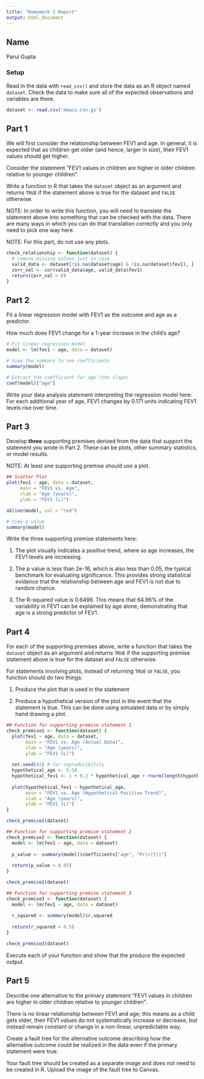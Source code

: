 ```yaml
---
title: "Homework 2 Report"
output: html_document
---
```



## Name

Parul Gupta 

### Setup

Read in the data with `read_csv()` and store the data as an R object named `dataset`. Check the data to make sure all of the expected observations and variables are there.


```r
dataset <- read.csv('maacs.csv.gz')

```

## Part 1

We will first consider the relationship between FEV1 and age. In general, it is expected that as children get older (and hence, larger in size), their FEV1 values should get higher. 

Consider the statement "FEV1 values in children are higher in older children relative to younger children". 

Write a function in R that takes the `dataset` object as an argument and returns `TRUE` if the statement above is true for the dataset and `FALSE` otherwise. 

NOTE: In order to write this function, you will need to translate the statement above into something that can be checked with the data. There are many ways in which you can do that translation correctly and you only need to pick one way here. 

NOTE: For this part, do not use any plots.

```r
check_relationship <- function(dataset) {
  # remove missing values just in case
  valid_data <- dataset[!is.na(dataset$age) & !is.na(dataset$fev1), ]
  corr_val <- cor(valid_data$age, valid_data$fev1)
  return(corr_val > 0)
}

```


## Part 2

Fit a linear regression model with FEV1 as the outcome and age as a predictor.

How much does FEV1 change for a 1-year increase in the child's age? 

```r
# Fit linear regression model
model <- lm(fev1 ~ age, data = dataset)

# View the summary to see coefficients
summary(model)

# Extract the coefficient for age (the slope)
coef(model)["age"]
```


Write your data analysis statement interpreting the regression model here: For each additional year of age, FEV1 changes by 0.171 units indicating FEV1 levels rise over time.




## Part 3

Develop **three** supporting premises derived from the data that support the statement you wrote in Part 2. These can be plots, other summary statistics, or model results.

NOTE: At least one supporting premise should use a plot.

```r
## Scatter Plot
plot(fev1 ~ age, data = dataset, 
     main = "FEV1 vs. Age",
     xlab = "Age (years)",
     ylab = "FEV1 (L)")

abline(model, col = "red")

```

```r

# View p value
summary(model)

```

Write the three supporting premise statements here:

1. The plot visually indicates a positive trend, where as age increases, the FEV1 levels are increasing. 

2. The p value is less than 2e-16, which is also less than 0.05, the typical benchmark for evaluating significance. This provides strong statistical evidence that the relationship between age and FEV1 is not due to random chance. 

3. The R-squared value is 0.6496. This means that 64.96% of the variability in FEV1 can be explained by age alone, demonstrating that age is a strong predictor of FEV1.


## Part 4

For each of the supporting premises above, write a function that takes the `dataset` object as an argument and returns `TRUE` if the supporting premise statement above is true for the dataset and `FALSE` otherwise. 

For statements involving plots, instead of returning `TRUE` or `FALSE`, you function should do two things:

1. Produce the plot that is used in the statement

2. Produce a hypothetical version of the plot in the event that the statement is true. This can be done using simulated data or by simply hand drawing a plot.


```r
## Function for supporting premise statement 1
check_premise1 <- function(dataset) {
  plot(fev1 ~ age, data = dataset,
       main = "FEV1 vs. Age (Actual Data)",
       xlab = "Age (years)",
       ylab = "FEV1 (L)")
  
  set.seed(42) # for reproducibility
  hypothetical_age <- 5:18
  hypothetical_fev1 <- 1 + 0.2 * hypothetical_age + rnorm(length(hypothetical_age), mean = 0, sd = 0.2)
  
  plot(hypothetical_fev1 ~ hypothetical_age,
       main = "FEV1 vs. Age (Hypothetical Positive Trend)",
       xlab = "Age (years)",
       ylab = "FEV1 (L)")
}

check_premise1(dataset)

```


```r
## Function for supporting premise statement 2
check_premise2 <- function(dataset) {
  model <- lm(fev1 ~ age, data = dataset)
  
  p_value <- summary(model)$coefficients["age", "Pr(>|t|)"]
  
  return(p_value < 0.05)
}

check_premise2(dataset)

```


```r
## Function for supporting premise statement 3
check_premise3 <- function(dataset) {
  model <- lm(fev1 ~ age, data = dataset)
  
  r_squared <- summary(model)$r.squared
  
  return(r_squared > 0.5)
}

check_premise3(dataset)
```

Execute each of your function and show that the produce the expected output.




## Part 5

Describe one alternative to the primary statement "FEV1 values in children are higher in older children relative to younger children". 

There is no linear relationship between FEV1 and age; this means as a child gets older, their FEV1 values do not systematically increase or decrease, but instead remain constant or change in a non-linear, unpredictable way.
  
Create a fault tree for the alternative outcome describing how the alternative outcome could be realized in the data even if the primary statement were true.
  
Your fault tree should be created as a separate image and does not need to be created in R. Upload the image of the fault tree to Canvas.


